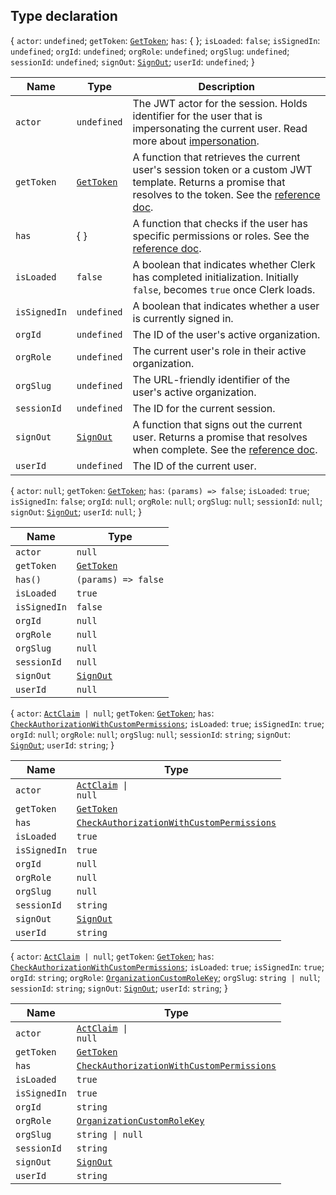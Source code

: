 ## Type declaration

\{ `actor`: `undefined`; `getToken`: [`GetToken`](get-token.mdx); `has`: \{ \}; `isLoaded`: `false`; `isSignedIn`: `undefined`; `orgId`: `undefined`; `orgRole`: `undefined`; `orgSlug`: `undefined`; `sessionId`: `undefined`; `signOut`: [`SignOut`](../interfaces/sign-out.mdx); `userId`: `undefined`; \}

| Name         | Type                                    | Description                                                                                                                                                                                                |
| ------------ | --------------------------------------- | ---------------------------------------------------------------------------------------------------------------------------------------------------------------------------------------------------------- |
| `actor`      | `undefined`                             | The JWT actor for the session. Holds identifier for the user that is impersonating the current user. Read more about [impersonation](/docs/users/user-impersonation).                                      |
| `getToken`   | [`GetToken`](get-token.mdx)             | A function that retrieves the current user's session token or a custom JWT template. Returns a promise that resolves to the token. See the [reference doc](/docs/references/javascript/session#get-token). |
| `has`        | \{ \}                                   | A function that checks if the user has specific permissions or roles. See the [reference doc](/docs/references/backend/types/auth-object#has).                                                             |
| `isLoaded`   | `false`                                 | A boolean that indicates whether Clerk has completed initialization. Initially `false`, becomes `true` once Clerk loads.                                                                                   |
| `isSignedIn` | `undefined`                             | A boolean that indicates whether a user is currently signed in.                                                                                                                                            |
| `orgId`      | `undefined`                             | The ID of the user's active organization.                                                                                                                                                                  |
| `orgRole`    | `undefined`                             | The current user's role in their active organization.                                                                                                                                                      |
| `orgSlug`    | `undefined`                             | The URL-friendly identifier of the user's active organization.                                                                                                                                             |
| `sessionId`  | `undefined`                             | The ID for the current session.                                                                                                                                                                            |
| `signOut`    | [`SignOut`](../interfaces/sign-out.mdx) | A function that signs out the current user. Returns a promise that resolves when complete. See the [reference doc](/docs/references/javascript/clerk#sign-out).                                            |
| `userId`     | `undefined`                             | The ID of the current user.                                                                                                                                                                                |

\{ `actor`: `null`; `getToken`: [`GetToken`](get-token.mdx); `has`: <code>(params) => false</code>; `isLoaded`: `true`; `isSignedIn`: `false`; `orgId`: `null`; `orgRole`: `null`; `orgSlug`: `null`; `sessionId`: `null`; `signOut`: [`SignOut`](../interfaces/sign-out.mdx); `userId`: `null`; \}

| Name         | Type                                    |
| ------------ | --------------------------------------- |
| `actor`      | `null`                                  |
| `getToken`   | [`GetToken`](get-token.mdx)             |
| `has()`      | <code>(params) => false</code>          |
| `isLoaded`   | `true`                                  |
| `isSignedIn` | `false`                                 |
| `orgId`      | `null`                                  |
| `orgRole`    | `null`                                  |
| `orgSlug`    | `null`                                  |
| `sessionId`  | `null`                                  |
| `signOut`    | [`SignOut`](../interfaces/sign-out.mdx) |
| `userId`     | `null`                                  |

\{ `actor`: <code>[ActClaim](../interfaces/act-claim.mdx) \| null</code>; `getToken`: [`GetToken`](get-token.mdx); `has`: [`CheckAuthorizationWithCustomPermissions`](check-authorization-with-custom-permissions.mdx); `isLoaded`: `true`; `isSignedIn`: `true`; `orgId`: `null`; `orgRole`: `null`; `orgSlug`: `null`; `sessionId`: `string`; `signOut`: [`SignOut`](../interfaces/sign-out.mdx); `userId`: `string`; \}

| Name         | Type                                                                                         |
| ------------ | -------------------------------------------------------------------------------------------- |
| `actor`      | <code>[ActClaim](../interfaces/act-claim.mdx) \| null</code>                                 |
| `getToken`   | [`GetToken`](get-token.mdx)                                                                  |
| `has`        | [`CheckAuthorizationWithCustomPermissions`](check-authorization-with-custom-permissions.mdx) |
| `isLoaded`   | `true`                                                                                       |
| `isSignedIn` | `true`                                                                                       |
| `orgId`      | `null`                                                                                       |
| `orgRole`    | `null`                                                                                       |
| `orgSlug`    | `null`                                                                                       |
| `sessionId`  | `string`                                                                                     |
| `signOut`    | [`SignOut`](../interfaces/sign-out.mdx)                                                      |
| `userId`     | `string`                                                                                     |

\{ `actor`: <code>[ActClaim](../interfaces/act-claim.mdx) \| null</code>; `getToken`: [`GetToken`](get-token.mdx); `has`: [`CheckAuthorizationWithCustomPermissions`](check-authorization-with-custom-permissions.mdx); `isLoaded`: `true`; `isSignedIn`: `true`; `orgId`: `string`; `orgRole`: [`OrganizationCustomRoleKey`](../interfaces/organization-custom-role-key.mdx); `orgSlug`: <code>string \| null</code>; `sessionId`: `string`; `signOut`: [`SignOut`](../interfaces/sign-out.mdx); `userId`: `string`; \}

| Name         | Type                                                                                         |
| ------------ | -------------------------------------------------------------------------------------------- |
| `actor`      | <code>[ActClaim](../interfaces/act-claim.mdx) \| null</code>                                 |
| `getToken`   | [`GetToken`](get-token.mdx)                                                                  |
| `has`        | [`CheckAuthorizationWithCustomPermissions`](check-authorization-with-custom-permissions.mdx) |
| `isLoaded`   | `true`                                                                                       |
| `isSignedIn` | `true`                                                                                       |
| `orgId`      | `string`                                                                                     |
| `orgRole`    | [`OrganizationCustomRoleKey`](../interfaces/organization-custom-role-key.mdx)                |
| `orgSlug`    | <code>string \| null</code>                                                                  |
| `sessionId`  | `string`                                                                                     |
| `signOut`    | [`SignOut`](../interfaces/sign-out.mdx)                                                      |
| `userId`     | `string`                                                                                     |
